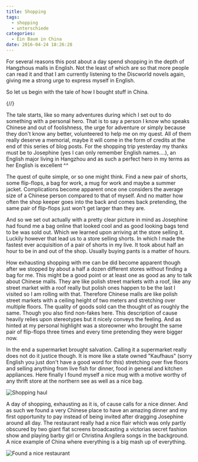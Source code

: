 ```yaml
---
title: Shopping
tags:
  - shopping
  - unterschiede
categories:
  - Ein Baum in China
date: 2016-04-24 18:26:28
---
```



For several reasons this post about a day spend shopping in the depth of Hangzhous malls in English. Not the least of which are so that more people can read it and that I am currently listening to the Discworld novels again, giving me a strong urge to express myself in English.

So let us begin with the tale of how I bought stuff in China.

{/*<!-- more -->*/}

The tale starts, like so many adventures during which I set out to do something with a personal hero. That is to say a person I know who speaks Chinese and out of foolishness, the urge for adventure or simply because they don't know any better, volunteered to help me on my quest. All of them really deserve a memorial, maybe it will come in the form of credits at the end of this series of blog posts. For the shopping trip yesterday my thanks must be to Josephine (yes I can only remember English names....), an English major living in Hangzhou and as such a perfect hero in my terms as her English is excellent ^^

The quest of quite simple, or so one might think. Find a new pair of shorts, some flip-flops, a bag for work, a mug for work and maybe a summer jacket. Complications become apparent once one considers the average size of a Chinese person compared to that of myself. And no matter how often the shop keeper goes into the back and comes back pretending, the same pair of flip-flops just won't get larger than they are.

And so we set out actually with a pretty clear picture in mind as Josephine had found me a bag online that looked cool and as good looking bags tend to be was sold out. Which we learned upon arriving at the store selling it. Luckily however that lead us to a store selling shorts. In which I made the fastest ever acquisition of a pair of shorts in my live. It took about half an hour to be in and out of the shop. Usually buying pants is a matter of hours.

How exhausting shopping with me can be did become apparent though after we stopped by about a half a dozen different stores without finding a bag for me. This might be a good point or at least one as good as any to talk about Chinese malls. They are like polish street markets with a roof, like any street market with a roof really but polish ones happen to be the last I visited so I am rolling with that. Therefore Chinese malls are like polish street markets with a ceiling height of two meters and stretching over multiple floors. The quality of goods sold can the thought of as roughly the same. Though you also find non-fakes here. This description of cause heavily relies upon stereotypes but it nicely conveys the feeling. And as hinted at my personal highlight was a storeowner who brought the same pair of flip-flops three times and every time pretending they were bigger now.

In the end a supermarket brought salvation. Calling it a supermarket really does not do it justice though. It is more like a state owned "Kaufhaus" (sorry English you just don't have a good word for this) stretching over five floors and selling anything from live fish for dinner, food in general and kitchen appliances. Here finally I found myself a nice mug with a motive worthy of any thrift store at the northern see as well as a nice bag.

![Shopping haul](/images/china/shoppingApril.jpg)

A day of shopping, exhausting as it is, of cause calls for a nice dinner. And as such we found a very Chinese place to have an amazing dinner and my first opportunity to pay instead of being invited after dragging Josephine around all day. The restaurant really had a nice flair which was only partly obscured by two giant flat screens broadcasting a victorias secret fashion show and playing barby girl or Christina Angilera songs in the background. A nice example of China where everything is a big mash up of everything.

![Found a nice restaurant](/images/china/shoppingAprilEssen.jpg)
